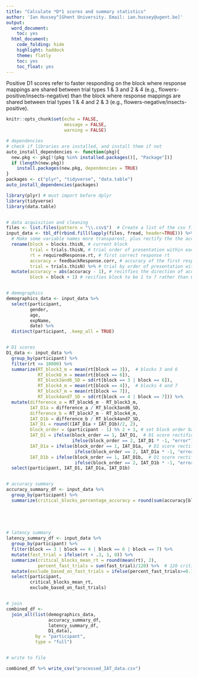 ```yaml
---
title: "Calculate *D*1 scores and summary statistics"
author: 'Ian Hussey^[Ghent University. Email: ian.hussey@ugent.be]'
output:
  word_document:
    toc: yes
  html_document:
    code_folding: hide
    highlight: haddock
    theme: flatly
    toc: yes
    toc_float: yes
---
```


Positive D1 scores refer to faster responding on the block where response mappings are shared between trial types 1 & 3 and 2 & 4 (e.g., flowers-positive/insects-negative) than the block where response mappings are shared between trial types 1 & 4 and 2 & 3 (e.g., flowers-negative/insects-positive).

```r
knitr::opts_chunk$set(echo = FALSE, 
                      message = FALSE, 
                      warning = FALSE)
```

```r
# dependencies
# check if libraries are installed, and install them if not
auto_install_dependencies <- function(pkg){
  new.pkg <- pkg[!(pkg %in% installed.packages()[, "Package"])]
  if (length(new.pkg)) 
    install.packages(new.pkg, dependencies = TRUE)
}
packages <- c("plyr", "tidyverse", "data.table")
auto_install_dependencies(packages)

library(plyr) # must import before dplyr
library(tidyverse)
library(data.table)


# data acquisition and cleaning
files <- list.files(pattern = "\\.csv$")  # Create a list of the csv files in the current folder
input_data <- tbl_df(rbind.fill(lapply(files, fread, header=TRUE))) %>%
  # Make some variable names more transparent, plus rectify the the accuracy variable
  rename(block = blocks.thisN, # current block
         trial = trials.thisN, # trial order of presentation within each block
         rt = requiredResponse.rt, # first correct response rt
         accuracy = feedbackResponse.corr, # accuracy of the first response (currently reversed: 0 = correct)
         trial = trials.thisN) %>% # trial by order of presentation within each block
  mutate(accuracy = abs(accuracy - 1), # recitfies the direction of accuracy so that 0 = error and 1 = correct.
         block = block + 1) # recifies block to be 1 to 7 rather than 0-6


# demographics
demographics_data <- input_data %>%
  select(participant,
         gender,
         age,
         expName,
         date) %>%
  distinct(participant, .keep_all = TRUE)


# D1 scores
D1_data <- input_data %>%
  group_by(participant) %>%
  filter(rt <= 10000) %>%
  summarize(RT_block3_m = mean(rt[block == 3]),  # blocks 3 and 6
            RT_block6_m = mean(rt[block == 6]),
            RT_block3and6_SD = sd(rt[block == 3 | block == 6]),
            RT_block4_m = mean(rt[block == 4]),  # blocks 4 and 7
            RT_block7_m = mean(rt[block == 7]),
            RT_block4and7_SD = sd(rt[block == 4 | block == 7])) %>%
  mutate(difference_a = RT_block6_m - RT_block3_m,
         IAT_D1a = difference_a / RT_block3and6_SD,
         difference_b = RT_block7_m - RT_block4_m,
         IAT_D1b = difference_b / RT_block4and7_SD,
         IAT_D1 = round((IAT_D1a + IAT_D1b)/2, 2),
         block_order = (participant - 1) %% 2 + 1, # set block order based on modulus of the participant code, as in the psychopy script 
         IAT_D1 = ifelse(block_order == 1, IAT_D1,  # D1 score rectifications for block order. if ==2, invert D1 score
                         ifelse(block_order == 2, IAT_D1 * -1, "error")),
         IAT_D1a = ifelse(block_order == 1, IAT_D1a,  # D1 score rectifications for block order. if ==2, invert D1 score
                          ifelse(block_order == 2, IAT_D1a * -1, "error")),
         IAT_D1b = ifelse(block_order == 1, IAT_D1b,  # D1 score rectifications for block order. if ==2, invert D1 score
                          ifelse(block_order == 2, IAT_D1b * -1, "error"))) %>%
  select(participant, IAT_D1, IAT_D1a, IAT_D1b)


# accuracy summary
accuracy_summary_df <- input_data %>%
  group_by(participant) %>%
  summarize(critical_blocks_percentage_accuracy = round(sum(accuracy[block == 3 |
                                                                       block == 4 | 
                                                                       block == 6 | 
                                                                       block == 7]) / 120, 2)) # 120 critical trials


# latency summary 
latency_summary_df <- input_data %>%
  group_by(participant) %>%
  filter(block == 3 | block == 4 | block == 6 | block == 7) %>%
  mutate(fast_trial = ifelse(rt < .3, 1, 0)) %>%
  summarize(critical_blocks_mean_rt = round(mean(rt), 2), 
            percent_fast_trials = sum(fast_trial)/120) %>%  # 120 critical trials
  mutate(exclude_based_on_fast_trials = ifelse(percent_fast_trials>=0.1, TRUE, FALSE)) %>%  # exclusions based on too many fast trials is part of the D1 algorithm
  select(participant,
         critical_blocks_mean_rt,
         exclude_based_on_fast_trials)


# join
combined_df <- 
  join_all(list(demographics_data,
                accuracy_summary_df,
                latency_summary_df,
                D1_data),
           by = "participant",
           type = "full")


# write to file

combined_df %>% write_csv("processed_IAT_data.csv")

```